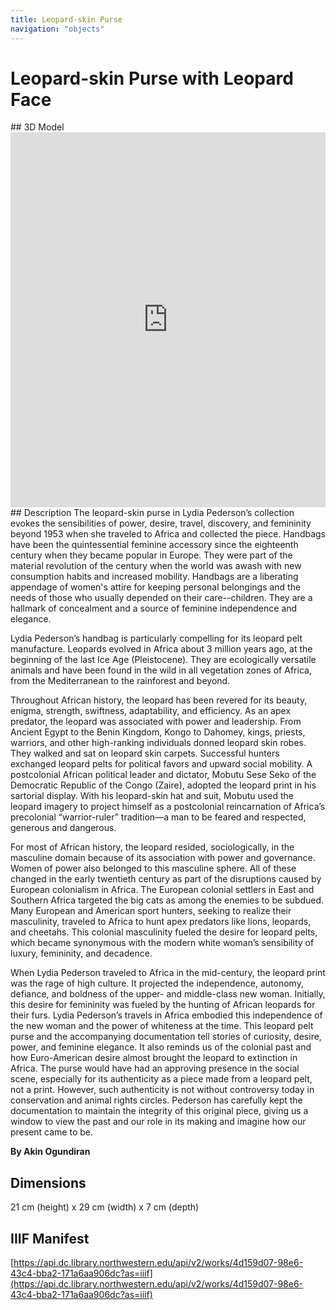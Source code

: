 ```yaml
---
title: Leopard-skin Purse
navigation: "objects"
---
```

# Leopard-skin Purse with Leopard Face
<Viewer options = "showTitle: false" iiifContent="https://api.dc.library.northwestern.edu/api/v2/works/4d159d07-98e6-43c4-bba2-171a6aa906dc?as=iiif" />
## 3D Model
<iframe title="Leopard-face purse | Pederson [DRAFT]" frameborder="0" allowfullscreen mozallowfullscreen="true" webkitallowfullscreen="true" allow="autoplay; fullscreen; xr-spatial-tracking" xr-spatial-tracking execution-while-out-of-viewport execution-while-not-rendered web-share src="https://sketchfab.com/models/6b54d8e7809945b39ea54686ae86a537/embed" width ="100%" height="600"> </iframe> 
## Description
The leopard-skin purse in Lydia Pederson’s collection evokes the sensibilities of power, desire, travel, discovery, and femininity beyond 1953 when she traveled to Africa and collected the piece. Handbags have been the quintessential feminine accessory since the eighteenth century when they became popular in Europe. They were part of the material revolution of the century when the world was awash with new consumption habits and increased mobility. Handbags are a liberating appendage of women's attire for keeping personal belongings and the needs of those who usually depended on their care--children. They are a hallmark of concealment and a source of feminine independence and elegance. 

Lydia Pederson’s handbag is particularly compelling for its leopard pelt manufacture. Leopards evolved in Africa about 3 million years ago, at the beginning of the last Ice Age (Pleistocene). They are ecologically versatile animals and have been found in the wild in all vegetation zones of Africa, from the Mediterranean to the rainforest and beyond.   

Throughout African history, the leopard has been revered for its beauty, enigma, strength, swiftness, adaptability, and efficiency. As an apex predator, the leopard was associated with power and leadership. From Ancient Egypt to the Benin Kingdom, Kongo to Dahomey, kings, priests, warriors, and other high-ranking individuals donned leopard skin robes. They walked and sat on leopard skin carpets. Successful hunters exchanged leopard pelts for political favors and upward social mobility. A postcolonial African political leader and dictator, Mobutu Sese Seko of the Democratic Republic of the Congo (Zaire), adopted the leopard print in his sartorial display.  With his leopard-skin hat and suit, Mobutu used the leopard imagery to project himself as a postcolonial reincarnation of Africa’s precolonial “warrior-ruler” tradition—a man to be feared and respected, generous and dangerous.

For most of African history, the leopard resided, sociologically, in the masculine domain because of its association with power and governance. Women of power also belonged to this masculine sphere. All of these changed in the early twentieth century as part of the disruptions caused by European colonialism in Africa. The European colonial settlers in East and Southern Africa targeted the big cats as among the enemies to be subdued. Many European and American sport hunters, seeking to realize their masculinity, traveled to Africa to hunt apex predators like lions, leopards, and cheetahs. This colonial masculinity fueled the desire for leopard pelts, which became synonymous with the modern white woman’s sensibility of luxury, femininity, and decadence. 

When Lydia Pederson traveled to Africa in the mid-century, the leopard print was the rage of high culture. It projected the independence, autonomy, defiance, and boldness of the upper- and middle-class new woman. Initially, this desire for femininity was fueled by the hunting of African leopards for their furs. Lydia Pederson’s travels in Africa embodied this independence of the new woman and the power of whiteness at the time. This leopard pelt purse and the accompanying documentation tell stories of curiosity, desire, power, and feminine elegance. It also reminds us of the colonial past and how Euro-American desire almost brought the leopard to extinction in Africa. The purse would have had an approving presence in the social scene, especially for its authenticity as a piece made from a leopard pelt, not a print. However, such authenticity is not without controversy today in conservation and animal rights circles. Pederson has carefully kept the documentation to maintain the integrity of this original piece, giving us a window to view the past and our role in its making and imagine how our present came to be.

<strong>By Akin Ogundiran </strong>
## Dimensions
21 cm (height) x 29 cm (width) x 7 cm (depth)
## IIIF Manifest
[https://api.dc.library.northwestern.edu/api/v2/works/4d159d07-98e6-43c4-bba2-171a6aa906dc?as=iiif](https://api.dc.library.northwestern.edu/api/v2/works/4d159d07-98e6-43c4-bba2-171a6aa906dc?as=iiif)
